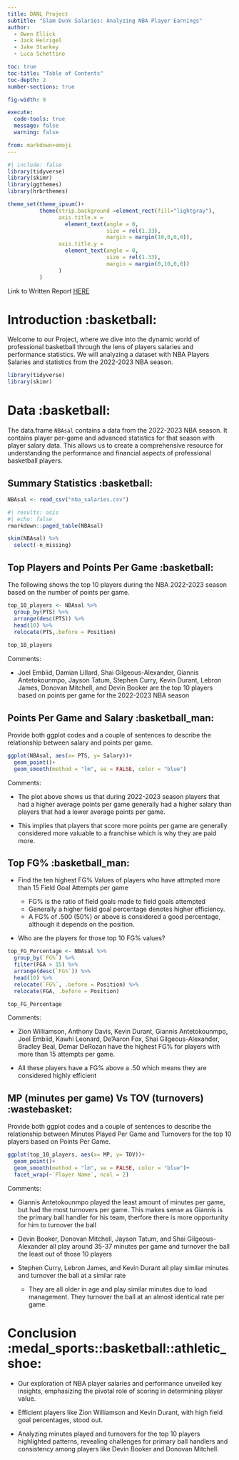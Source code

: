 ```yaml
---
title: DANL Project
subtitle: "Slam Dunk Salaries: Analyzing NBA Player Earnings"
author: 
  - Owen Ellick
  - Jack Helrigel
  - Jake Starkey
  - Luca Schettino

toc: true
toc-title: "Table of Contents"
toc-depth: 2
number-sections: true

fig-width: 9

execute:
  code-tools: true
  message: false
  warning: false

from: markdown+emoji
---
```


```r
#| include: false
library(tidyverse)
library(skimr)
library(ggthemes)
library(hrbrthemes)

theme_set(theme_ipsum()+
          theme(strip.background =element_rect(fill="lightgray"),
                axis.title.x = 
                  element_text(angle = 0,
                               size = rel(1.33),
                               margin = margin(10,0,0,0)),
                axis.title.y = 
                  element_text(angle = 0,
                               size = rel(1.33),
                               margin = margin(0,10,0,0))
                )
          )
```

Link to Written Report [HERE](https://docs.google.com/document/d/15lSao9eu4sIakEDE1oMMEuj2lYCMrK7q-sJo8HvwVjk/edit?usp=sharing)

# Introduction :basketball:

Welcome to our Project, where we dive into the dynamic world of professional basketball through the lens of players salaries and performance statistics. We will analyzing a dataset with NBA Players Salaries and statistics from the 2022-2023 NBA season.

```r
library(tidyverse)
library(skimr)
```

# Data :basketball:

The data.frame `NBAsal` contains a data from the 2022-2023 NBA season. It contains player per-game and advanced statistics for that season with player salary data. This allows us to create a comprehensive resource for understanding the performance and financial aspects of professional basketball players.

## Summary Statistics :basketball:

```r
NBAsal <- read_csv("nba_salaries.csv")
```

```r
#| results: asis
#| echo: false
rmarkdown::paged_table(NBAsal) 
```

```r
skim(NBAsal) %>% 
  select(-n_missing)
```

## Top Players and Points Per Game :basketball:

The following shows the top 10 players during the NBA 2022-2023 season based on the number of points per game.

```r
top_10_players <- NBAsal %>% 
  group_by(PTS) %>% 
  arrange(desc(PTS)) %>% 
  head(10) %>% 
  relocate(PTS,.before = Position)
  
top_10_players
```

Comments:

-   Joel Embiid, Damian Lillard, Shai Gilgeous-Alexander, Giannis Antetokounmpo, Jayson Tatum, Stephen Curry, Kevin Durant, Lebron James, Donovan Mitchell, and Devin Booker are the top 10 players based on points per game for the 2022-2023 NBA season

## Points Per Game and Salary :basketball_man:

Provide both ggplot codes and a couple of sentences to describe the relationship between salary and points per game.

```r
ggplot(NBAsal, aes(x= PTS, y= Salary))+
  geom_point()+
  geom_smooth(method = "lm", se = FALSE, color = "blue")
```

Comments:

-   The plot above shows us that during 2022-2023 season players that had a higher average points per game generally had a higher salary than players that had a lower average points per game.

-   This implies that players that score more points per game are generally considered more valuable to a franchise which is why they are paid more.

## Top FG% :basketball_man:

-   Find the ten highest FG% Values of players who have attmpted more than 15 Field Goal Attempts per game

    -   FG% is the ratio of field goals made to field goals attempted
    -   Generally a higher field goal percentage denotes higher efficiency.
    -   A FG% of .500 (50%) or above is considered a good percentage, although it depends on the position.

-   Who are the players for those top 10 FG% values?

```r
top_FG_Percentage <- NBAsal %>% 
  group_by(`FG%`) %>%
  filter(FGA > 15) %>% 
  arrange(desc(`FG%`)) %>% 
  head(10) %>% 
  relocate(`FG%`, .before = Position) %>% 
  relocate(FGA, .before = Position)

top_FG_Percentage
```

Comments:

-   Zion Williamson, Anthony Davis, Kevin Durant, Giannis Antetokounmpo, Joel Embiid, Kawhi Leonard, De'Aaron Fox, Shai Gilgeous-Alexander, Bradley Beal, Demar DeRozan have the highest FG% for players with more than 15 attempts per game.

-   All these players have a FG% above a .50 which means they are considered highly efficient

## MP (minutes per game) Vs TOV (turnovers) :wastebasket:

Provide both ggplot codes and a couple of sentences to describe the relationship between Minutes Played Per Game and Turnovers for the top 10 players based on Points Per Game.

```r
ggplot(top_10_players, aes(x= MP, y= TOV))+
  geom_point()+
  geom_smooth(method = "lm", se = FALSE, color = "blue")+
  facet_wrap(~`Player Name`, ncol = 2)
```

Comments:

-   Giannis Antetokounmpo played the least amount of minutes per game, but had the most turnovers per game. This makes sense as Giannis is the primary ball handler for his team, therfore there is more opportunity for him to turnover the ball

-   Devin Booker, Donovan Mitchell, Jayson Tatum, and Shai Gilgeous-Alexander all play around 35-37 minutes per game and turnover the ball the least out of those 10 players

-   Stephen Curry, Lebron James, and Kevin Durant all play similar minutes and turnover the ball at a similar rate

    -   They are all older in age and play similar minutes due to load management. They turnover the ball at an almost identical rate per game.

# Conclusion :medal_sports::basketball::athletic_shoe:

-   Our exploration of NBA player salaries and performance unveiled key insights, emphasizing the pivotal role of scoring in determining player value.

-   Efficient players like Zion Williamson and Kevin Durant, with high field goal percentages, stood out.

-   Analyzing minutes played and turnovers for the top 10 players highlighted patterns, revealing challenges for primary ball handlers and consistency among players like Devin Booker and Donovan Mitchell.
